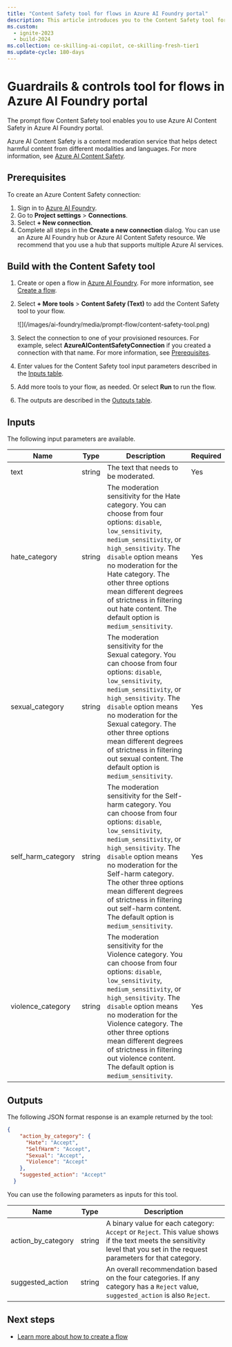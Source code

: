 ```yaml
---
title: "Content Safety tool for flows in Azure AI Foundry portal"
description: This article introduces you to the Content Safety tool for flows in Azure AI Foundry portal.
ms.custom:
  - ignite-2023
  - build-2024
ms.collection: ce-skilling-ai-copilot, ce-skilling-fresh-tier1
ms.update-cycle: 180-days
---
```


# Guardrails & controls tool for flows in Azure AI Foundry portal


<FeaturePreview />

The prompt flow Content Safety tool enables you to use Azure AI Content Safety in Azure AI Foundry portal.

Azure AI Content Safety is a content moderation service that helps detect harmful content from different modalities and languages. For more information, see [Azure AI Content Safety](/azure/ai-services/content-safety/).

## Prerequisites


<HubOnlyPrereq />

To create an Azure Content Safety connection:

1. Sign in to [Azure AI Foundry](https://ml.azure.com/).
1. Go to **Project settings** > **Connections**.
1. Select **+ New connection**.
1. Complete all steps in the **Create a new connection** dialog. You can use an Azure AI Foundry hub or Azure AI Content Safety resource. We recommend that you use a hub that supports multiple Azure AI services.

## Build with the Content Safety tool

1. Create or open a flow in [Azure AI Foundry](https://ai.azure.com/?cid=learnDocs). For more information, see [Create a flow](../flow-develop).
1. Select **+ More tools** > **Content Safety (Text)** to add the Content Safety tool to your flow.

    <Frame>
        ![](/images/ai-foundry/media/prompt-flow/content-safety-tool.png)
    </Frame>

1. Select the connection to one of your provisioned resources. For example, select **AzureAIContentSafetyConnection** if you created a connection with that name. For more information, see [Prerequisites](#prerequisites).
1. Enter values for the Content Safety tool input parameters described in the [Inputs table](#inputs).
1. Add more tools to your flow, as needed. Or select **Run** to run the flow.
1. The outputs are described in the [Outputs table](#outputs).

## Inputs

The following input parameters are available.

| Name | Type | Description | Required |
| ---- | ---- | ----------- | -------- |
| text | string | The text that needs to be moderated. | Yes |
| hate_category | string | The moderation sensitivity for the Hate category. You can choose from four options: `disable`, `low_sensitivity`, `medium_sensitivity`, or `high_sensitivity`. The `disable` option means no moderation for the Hate category. The other three options mean different degrees of strictness in filtering out hate content. The default option is `medium_sensitivity`. | Yes |
| sexual_category | string | The moderation sensitivity for the Sexual category. You can choose from four options: `disable`, `low_sensitivity`, `medium_sensitivity`, or `high_sensitivity`. The `disable` option means no moderation for the Sexual category. The other three options mean different degrees of strictness in filtering out sexual content. The default option is `medium_sensitivity`. | Yes |
| self_harm_category | string | The moderation sensitivity for the Self-harm category. You can choose from four options: `disable`, `low_sensitivity`, `medium_sensitivity`, or `high_sensitivity`. The `disable` option means no moderation for the Self-harm category. The other three options mean different degrees of strictness in filtering out self-harm content. The default option is `medium_sensitivity`. | Yes |
| violence_category | string | The moderation sensitivity for the Violence category. You can choose from four options: `disable`, `low_sensitivity`, `medium_sensitivity`, or `high_sensitivity`. The `disable` option means no moderation for the Violence category. The other three options mean different degrees of strictness in filtering out violence content. The default option is `medium_sensitivity`. | Yes |

## Outputs

The following JSON format response is an example returned by the tool:

```json
{
    "action_by_category": {
      "Hate": "Accept",
      "SelfHarm": "Accept",
      "Sexual": "Accept",
      "Violence": "Accept"
    },
    "suggested_action": "Accept"
  }
```

You can use the following parameters as inputs for this tool.

| Name | Type | Description | 
| ---- | ---- | ----------- | 
| action_by_category | string | A binary value for each category: `Accept` or `Reject`. This value shows if the text meets the sensitivity level that you set in the request parameters for that category. | 
| suggested_action | string | An overall recommendation based on the four categories. If any category has a `Reject` value, `suggested_action` is also `Reject`. |

## Next steps

- [Learn more about how to create a flow](../flow-develop)
